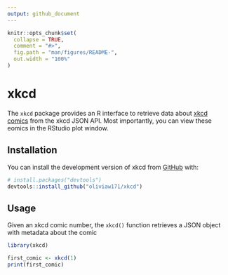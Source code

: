 ```yaml
---
output: github_document
---
```


<!-- README.md is generated from README.Rmd. Please edit that file -->

```r
knitr::opts_chunk$set(
  collapse = TRUE,
  comment = "#>",
  fig.path = "man/figures/README-",
  out.width = "100%"
)
```

# xkcd

<!-- badges: start -->
<!-- badges: end -->

The `xkcd` package provides an R interface to retrieve data about [xkcd comics](https://xkcd.com) from the xkcd JSON API. Most importantly, you can view these eomics in the RStudio plot window.

## Installation

You can install the development version of xkcd from [GitHub](https://github.com/) with:

``` r
# install.packages("devtools")
devtools::install_github("oliviaw171/xkcd")
```

## Usage

Given an xkcd comic number, the `xkcd()` function retrieves a JSON object with metadata about the comic

```r
library(xkcd)

first_comic <- xkcd(1)
print(first_comic)

```

